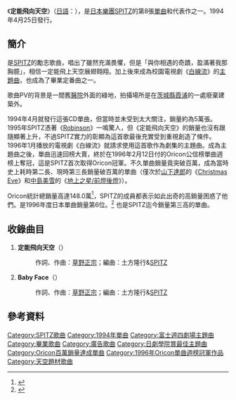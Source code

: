{{Infobox Single
| Name           = 定能飛向天空<br />{{lang|ja|空も飛べるはず}}
| Cover=空も飛べるはず.jpg
| Artist         = [[SPITZ|SPITZ]]
| Album          = [[翱翔天際的方法|翱翔天際的方法]]
| Released       = 1994年4月25日
| Format         = [[單曲|單曲CD]]
| Recorded       = 1994年1月—2月
| Genre          = [[流行樂|流行]]、[[搖滾樂|搖滾]]
| Length         = 4分30秒
| Label          = [[Polydor_Records|Polydor]]
| Writer         = [[草野正宗|草野正宗]]
| Producer       = [[土方隆行|土方隆行]]&[[SPITZ|SPITZ]]
| Certification  = 
| Chart position = *週間最高排行第1位（[[Oricon公信榜|Oricon]]）
*1996年度年間排行第6位（[[Oricon公信榜|Oricon]]）
| Last single    = [[在你成為回憶前|在你成為回憶前]] <br /> （1993年）
| This single    = '''定能飛向天空''' <br /> （1994年）
| Next single    = [[藍色車|藍色車]]<br />（1994年）
| Misc           = 
}}
《'''定能飛向天空'''》（[[日語|日語]]：{{lang|ja|'''空も飛べるはず'''}}），是[[日本|日本]][[樂團|樂團]][[SPITZ|SPITZ]]的第8張[[單曲|單曲]]和代表作之一。1994年4月25日發行。

==簡介==
是[[SPITZ|SPITZ]]的勵志歌曲，唱出了雖然充滿畏懼，但是「與你相遇的奇蹟，盈滿著我那胸臆」，相信一定能飛上天空展翅翱翔。加上後來成為校園電視劇《[[白線流|白線流]]》的[[主題曲|主題曲]]，也成為了畢業定番曲之一。

歌曲PV的背景是一間舊[[醫院|醫院]]外面的綠地，拍攝場所是在[[茨城縣|茨城縣]][[霞浦_(湖泊)|霞浦]]的一處廢棄建築外。

1994年4月就發行這張CD單曲，但當時並未受到太大關注，銷量約為5萬張。1995年SPITZ憑著《[[Robinson_(單曲)|Robinson]]》一鳴驚人，但《定能飛向天空》的銷量也沒有跟隨顯著上升，不過SPITZ實力的彰顯為這首歌最後充實受到重視創造了條件。1996年1月播放的電視劇《白線流》就請求使用這首歌作為劇集的主題曲。成為主題曲之後，單曲迅速回榜大賣，終於在1996年2月12日付的Oricon公信榜單曲週榜上奪冠，這是SPITZ首次取得Oricon冠軍。不久單曲銷量竟突破百萬，成為當時史上耗時第二長、現時第三長銷量破百萬的單曲（僅次於[[山下達郎|山下達郎]]的《[[Christmas_Eve|Christmas Eve]]》和[[中島美雪|中島美雪]]的《[[地上之星/前燈後燈|地上之星/前燈後燈]]》）。

Oricon統計總銷量高達148.0萬<ref>{{Cite web |url=http://www.musictvprogram.com/corner-ranking-single.html |script-title=ja:歴代シングルランキング |access-date=2010-09-27 |archive-url=https://web.archive.org/web/20100827183309/http://www.musictvprogram.com/corner-ranking-single.html |archive-date=2010-08-27 |dead-url=yes }}</ref>，SPITZ的成員都表示如此出奇的高銷量困惑了他們。是1996年度日本單曲銷量第6位。<ref>{{Cite web |url=http://www.musictvprogram.com/corner-ranking-1996.html |script-title=ja:1996年間シングルランキング TOP100 |access-date=2010-09-27 |archive-url=https://web.archive.org/web/20120430053953/http://www.musictvprogram.com/corner-ranking-1996.html |archive-date=2012-04-30 |dead-url=yes }}</ref> 也是SPITZ迄今銷量第三高的單曲。

==收錄曲目==
# '''定能飛向天空'''（{{lang|ja|空も飛べるはず}}）
#:作詞、作曲：[[草野正宗|草野正宗]]；編曲：土方隆行&[[SPITZ|SPITZ]]
# '''Baby Face'''（{{lang|ja|ベビーフェイス}}）
#:作詞、作曲：[[草野正宗|草野正宗]]；編曲：土方隆行&[[SPITZ|SPITZ]]

==參考資料==
{{reflist}}

{{日劇學院賞最佳電視劇歌曲}}

{{DEFAULTSORT:Sora mo Toberu Hazu}}
[[Category:SPITZ歌曲|Category:SPITZ歌曲]]
[[Category:1994年單曲|Category:1994年單曲]]
[[Category:富士週四劇場主題曲|Category:富士週四劇場主題曲]]
[[Category:畢業歌曲|Category:畢業歌曲]]
[[Category:廣告歌曲|Category:廣告歌曲]]
[[Category:日劇學院賞最佳主題曲|Category:日劇學院賞最佳主題曲]]
[[Category:Oricon百萬銷量達成單曲|Category:Oricon百萬銷量達成單曲]]
[[Category:1996年Oricon單曲週榜冠軍作品|Category:1996年Oricon單曲週榜冠軍作品]]
[[Category:天空題材歌曲|Category:天空題材歌曲]]